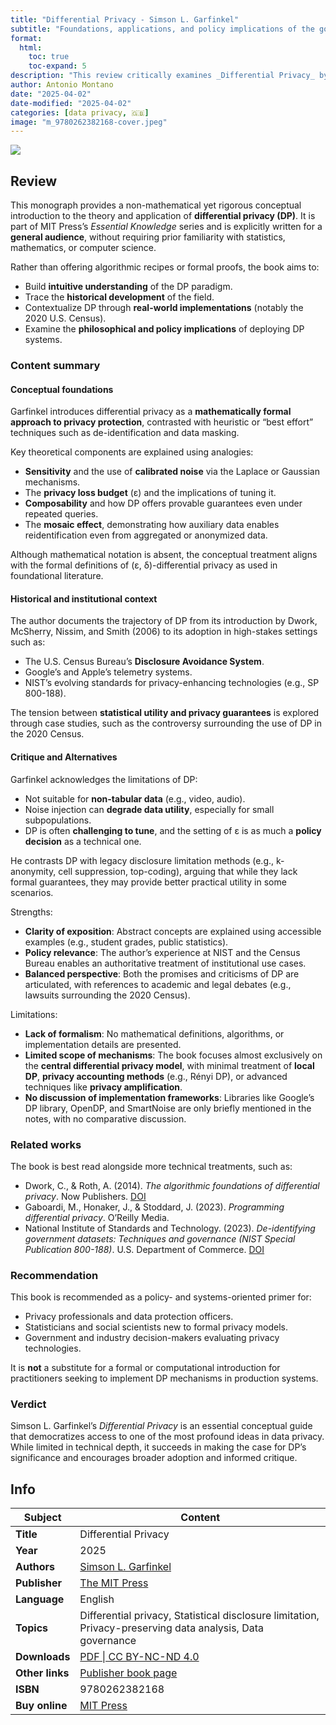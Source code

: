 ```yaml
---
title: "Differential Privacy - Simson L. Garfinkel"
subtitle: "Foundations, applications, and policy implications of the gold standard in data privacy"
format:
  html:
    toc: true
    toc-expand: 5
description: "This review critically examines _Differential Privacy_ by **Simson L. Garfinkel**, published by MIT Press in 2025 as part of its Essential Knowledge series. Aimed at general readers with policy or technical backgrounds, the book offers a comprehensive conceptual overview of differential privacy (DP)—a mathematically rigorous framework for protecting individual privacy in data releases. Drawing on the author's experience at NIST and the U.S. Census Bureau, the book contextualizes DP’s development, evaluates its trade-offs with utility, and engages thoughtfully with its critics. While it avoids mathematical formalism, the work effectively introduces the principles of DP, including composability, the privacy loss budget, and the mosaic effect. The review assesses the book’s strengths in accessibility and policy relevance, notes limitations in technical depth, and positions it as a gateway to more advanced resources on formal privacy technologies."
author: Antonio Montano
date: "2025-04-02"
date-modified: "2025-04-02"
categories: [data privacy, 🇬🇧]
image: "m_9780262382168-cover.jpeg"
---
```


::: {.column-margin}
![](m_9780262382168-cover.jpeg)
:::

## Review

This monograph provides a non-mathematical yet rigorous conceptual introduction to the theory and application of **differential privacy (DP)**. It is part of MIT Press's *Essential Knowledge* series and is explicitly written for a **general audience**, without requiring prior familiarity with statistics, mathematics, or computer science.

Rather than offering algorithmic recipes or formal proofs, the book aims to:

- Build **intuitive understanding** of the DP paradigm.
- Trace the **historical development** of the field.
- Contextualize DP through **real-world implementations** (notably the 2020 U.S. Census).
- Examine the **philosophical and policy implications** of deploying DP systems.

### Content summary

#### Conceptual foundations

Garfinkel introduces differential privacy as a **mathematically formal approach to privacy protection**, contrasted with heuristic or “best effort” techniques such as de-identification and data masking.

Key theoretical components are explained using analogies:

- **Sensitivity** and the use of **calibrated noise** via the Laplace or Gaussian mechanisms.
- The **privacy loss budget** (ε) and the implications of tuning it.
- **Composability** and how DP offers provable guarantees even under repeated queries.
- The **mosaic effect**, demonstrating how auxiliary data enables reidentification even from aggregated or anonymized data.

Although mathematical notation is absent, the conceptual treatment aligns with the formal definitions of (ε, δ)-differential privacy as used in foundational literature.

#### Historical and institutional context

The author documents the trajectory of DP from its introduction by Dwork, McSherry, Nissim, and Smith (2006) to its adoption in high-stakes settings such as:

- The U.S. Census Bureau’s **Disclosure Avoidance System**.
- Google's and Apple’s telemetry systems.
- NIST’s evolving standards for privacy-enhancing technologies (e.g., SP 800-188).

The tension between **statistical utility and privacy guarantees** is explored through case studies, such as the controversy surrounding the use of DP in the 2020 Census.

#### Critique and Alternatives

Garfinkel acknowledges the limitations of DP:

- Not suitable for **non-tabular data** (e.g., video, audio).
- Noise injection can **degrade data utility**, especially for small subpopulations.
- DP is often **challenging to tune**, and the setting of ε is as much a **policy decision** as a technical one.

He contrasts DP with legacy disclosure limitation methods (e.g., k-anonymity, cell suppression, top-coding), arguing that while they lack formal guarantees, they may provide better practical utility in some scenarios.

Strengths:

- **Clarity of exposition**: Abstract concepts are explained using accessible examples (e.g., student grades, public statistics).
- **Policy relevance**: The author’s experience at NIST and the Census Bureau enables an authoritative treatment of institutional use cases.
- **Balanced perspective**: Both the promises and criticisms of DP are articulated, with references to academic and legal debates (e.g., lawsuits surrounding the 2020 Census).

Limitations:

- **Lack of formalism**: No mathematical definitions, algorithms, or implementation details are presented.
- **Limited scope of mechanisms**: The book focuses almost exclusively on the **central differential privacy model**, with minimal treatment of **local DP**, **privacy accounting methods** (e.g., Rényi DP), or advanced techniques like **privacy amplification**.
- **No discussion of implementation frameworks**: Libraries like Google’s DP library, OpenDP, and SmartNoise are only briefly mentioned in the notes, with no comparative discussion.

### Related works

The book is best read alongside more technical treatments, such as:

- Dwork, C., & Roth, A. (2014). *The algorithmic foundations of differential privacy*. Now Publishers. [DOI](https://doi.org/10.1561/0400000042)
- Gaboardi, M., Honaker, J., & Stoddard, J. (2023). *Programming differential privacy*. O'Reilly Media.
- National Institute of Standards and Technology. (2023). *De-identifying government datasets: Techniques and governance (NIST Special Publication 800-188)*. U.S. Department of Commerce. [DOI](https://doi.org/10.6028/NIST.SP.800-188)

### Recommendation

This book is recommended as a policy- and systems-oriented primer for:

- Privacy professionals and data protection officers.
- Statisticians and social scientists new to formal privacy models.
- Government and industry decision-makers evaluating privacy technologies.

It is **not** a substitute for a formal or computational introduction for practitioners seeking to implement DP mechanisms in production systems.

### Verdict

Simson L. Garfinkel’s *Differential Privacy* is an essential conceptual guide that democratizes access to one of the most profound ideas in data privacy. While limited in technical depth, it succeeds in making the case for DP’s significance and encourages broader adoption and informed critique.

## Info

+-------------------+------------------------------------------------------------------------------------------------------------+
| Subject           | Content                                                                                                    | 
+===================+============================================================================================================+
| **Title**         | Differential Privacy                                                                                       |
+-------------------+------------------------------------------------------------------------------------------------------------+
| **Year**          | 2025                                                                                                       |
+-------------------+------------------------------------------------------------------------------------------------------------+
| **Authors**       | [Simson L. Garfinkel](https://simson.net/page/Main_Page)                                                   |
+-------------------+------------------------------------------------------------------------------------------------------------+
| **Publisher**     | [The MIT Press](https://mitpress.mit.edu/)                                                                 |
+-------------------+------------------------------------------------------------------------------------------------------------+
| **Language**      | English                                                                                                    |
+-------------------+------------------------------------------------------------------------------------------------------------+
| **Topics**        | Differential privacy, Statistical disclosure limitation, Privacy-preserving data analysis, Data governance |
+-------------------+------------------------------------------------------------------------------------------------------------+
| **Downloads**     | [PDF | CC BY-NC-ND 4.0](https://direct.mit.edu/books/book-pdf/2509392/book_9780262382168.pdf)              |
+-------------------+------------------------------------------------------------------------------------------------------------+
| **Other links**   | [Publisher book page](https://direct.mit.edu/books/book/5935/Differential-Privacy)                         |
+-------------------+------------------------------------------------------------------------------------------------------------+
| **ISBN**          | 9780262382168                                                                                              |
+-------------------+------------------------------------------------------------------------------------------------------------+
| **Buy online**    | [MIT Press](https://mitpress.mit.edu/9780262551656/differential-privacy/)                                  |
+-------------------+------------------------------------------------------------------------------------------------------------+




